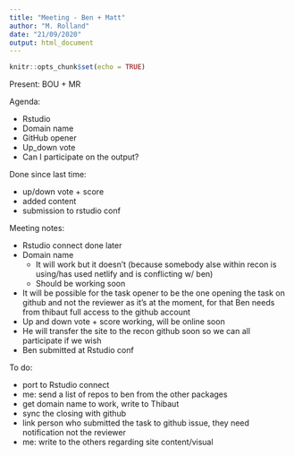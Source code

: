 ```yaml
---
title: "Meeting - Ben + Matt"
author: "M. Rolland"
date: "21/09/2020"
output: html_document
---
```


```r
knitr::opts_chunk$set(echo = TRUE)
```

Present: BOU + MR

Agenda:

* Rstudio
* Domain name
* GitHub opener
* Up_down vote
* Can I participate on the output?

Done since last time:

* up/down vote + score
* added content
* submission to rstudio conf

Meeting notes:

* Rstudio connect done later
* Domain name
  * It will work but it doesn't (because somebody alse within recon is using/has used netlify and is conflicting w/ ben)
  * Should be working soon
* It will be possible for the task opener to be the one opening the task on github and not the reviewer as it's at the moment, for that Ben needs from thibaut full access to the github account
* Up and down vote + score working, will be online soon
* He will transfer the site to the recon github soon so we can all participate if we wish
* Ben submitted at Rstudio conf

To do:

* port to Rstudio connect
* me: send a list of repos to ben from the other packages
* get domain name to work, write to Thibaut
* sync the closing with github
* link person who submitted the task to github issue, they need notification not the reviewer
* me: write to the others regarding site content/visual
